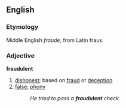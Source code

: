 ==English==
===Etymology===
Middle English ''fraude'', from Latin fraus.

===Adjective===
'''fraudulent'''

# [[dishonest]]; based on [[fraud]] or [[deception]]  
# [[false]]; [[phony]]
#:''He tried to pass a '''fraudulent''' check.''